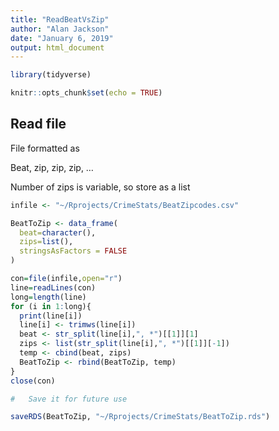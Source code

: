 ```yaml
---
title: "ReadBeatVsZip"
author: "Alan Jackson"
date: "January 6, 2019"
output: html_document
---
```


```r
library(tidyverse)

knitr::opts_chunk$set(echo = TRUE)
```

## Read file

File formatted as

Beat, zip, zip, zip, ...

Number of zips is variable, so store as a list

```r

infile <- "~/Rprojects/CrimeStats/BeatZipcodes.csv"

BeatToZip <- data_frame(
  beat=character(),
  zips=list(),
  stringsAsFactors = FALSE
)

con=file(infile,open="r")
line=readLines(con) 
long=length(line)
for (i in 1:long){
  print(line[i])
  line[i] <- trimws(line[i])
  beat <- str_split(line[i],", *")[[1]][1]
  zips <- list(str_split(line[i],", *")[[1]][-1])
  temp <- cbind(beat, zips)
  BeatToZip <- rbind(BeatToZip, temp)
}
close(con)

#   Save it for future use

saveRDS(BeatToZip, "~/Rprojects/CrimeStats/BeatToZip.rds")

```

